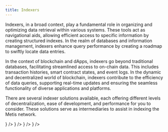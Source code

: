 ```yaml
---
title: Indexers
---
```



Indexers, in a broad context, play a fundamental role in organizing and optimizing data retrieval within various systems. These tools act as navigational aids, allowing efficient access to specific information by creating structured indexes. In the realm of databases and information management, indexers enhance query performance by creating a roadmap to swiftly locate data entries.

In the context of blockchain and dApps, indexers go beyond traditional databases, facilitating streamlined access to on-chain data. This includes transaction histories, smart contract states, and event logs. In the dynamic and decentralized world of blockchain, indexers contribute to the efficiency of data queries, supporting real-time updates and ensuring the seamless functionality of diverse applications and platforms.

There are several indexer solutions available, each offering different levels of decentralization, ease of development, and performance for you to consider. These solutions serve as intermediaries to assist in indexing the Metis network.

<Cards>
  <Card title="0xgraph" href="indexers/0xgraph" icon={<Database />} />
  <Card title="Envio" href="indexers/envio" icon={<Boxes />} />
  <Card title="Flair" href="indexers/flair" icon={<Layers />} />
  <Card title="The Graph" href="indexers/the-graph" icon={<Network />} />
</Cards>
